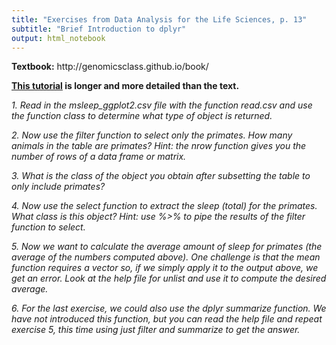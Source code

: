 ```yaml
---
title: "Exercises from Data Analysis for the Life Sciences, p. 13"
subtitle: "Brief Introduction to dplyr"
output: html_notebook
---
```

**Textbook:**
http://genomicsclass.github.io/book/

**[This tutorial](https://github.com/genomicsclass/labs/blob/master/intro/dplyr_tutorial.Rmd) is longer and more detailed than the text.**

*1. Read in the msleep_ggplot2.csv file with the function read.csv and use the function class to determine what type of object is returned.*

*2. Now use the filter function to select only the primates. How many animals in the table are primates? Hint: the nrow function gives you the number of rows of a data frame or matrix.*

*3. What is the class of the object you obtain after subsetting the table to only include primates?*

*4. Now use the select function to extract the sleep (total) for the primates. What class is this object? Hint: use %>% to pipe the results of the filter function to select.*

*5. Now we want to calculate the average amount of sleep for primates (the average of the numbers computed above). One challenge is that the mean function requires a vector so, if we simply apply it to the output above, we get an error. Look at the help file for unlist and use it to compute the desired average.*

*6. For the last exercise, we could also use the dplyr summarize function. We have not introduced this function, but you can read the help file and repeat exercise 5, this time using just filter and summarize to get the answer.*

```r
```


